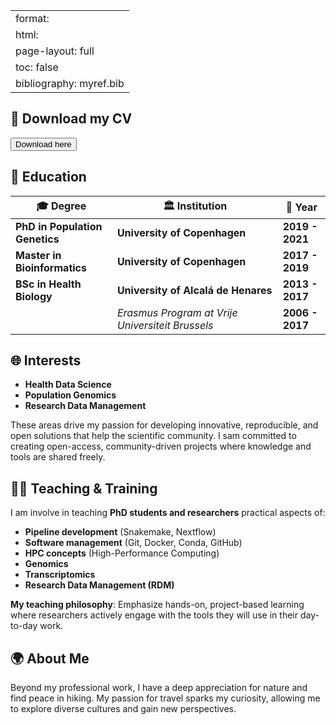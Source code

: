 
---
format: 
    html:
        page-layout: full
        toc: false
bibliography: myref.bib
---

## 📄 **Download my CV**

<a href="./ARMCV.pdf" download="ARM-CV.pdf"> 
    <button class="btn small-button">Download here</button>
</a>



## 📘 **Education**
| 🎓 **Degree**              | 🏛️ **Institution**                          | 📅 **Year** |
|----------------------------|---------------------------------------------|-------------|
| **PhD in Population Genetics** | **University of Copenhagen** | **2019 - 2021** |
| **Master in Bioinformatics**    | **University of Copenhagen**             | **2017 - 2019** |
| **BSc in Health Biology**       | **University of Alcalá de Henares**       | **2013 - 2017** |
|                             | *Erasmus Program at Vrije Universiteit Brussels* | **2006 - 2017** |

## 🌐 **Interests**
- **Health Data Science**  
- **Population Genomics**  
- **Research Data Management**  

These areas drive my passion for developing innovative, reproducible, and open solutions that help the scientific community. I sam committed to creating open-access, community-driven projects where knowledge and tools are shared freely.


## 🧑‍🏫 **Teaching & Training**

I am involve in teaching **PhD students and researchers** practical aspects of:  

- **Pipeline development** (Snakemake, Nextflow)  
- **Software management** (Git, Docker, Conda, GitHub)  
- **HPC concepts** (High-Performance Computing)  
- **Genomics**  
- **Transcriptomics**
- **Research Data Management (RDM)**  

**My teaching philosophy**: Emphasize hands-on, project-based learning where researchers actively engage with the tools they will use in their day-to-day work.



## 🌍 **About Me**
Beyond my professional work, I have a deep appreciation for nature and find peace in hiking. My passion for travel sparks my curiosity, allowing me to explore diverse cultures and gain new perspectives.

